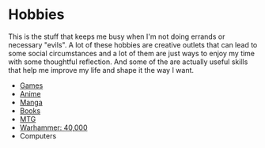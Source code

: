 = Hobbies =
This is the stuff that keeps me busy when I'm not doing errands or necessary "evils".
A lot of these hobbies are creative outlets that can lead to some social circumstances and a lot of them are just ways to enjoy my time with some thoughtful reflection.
And some of the are actually useful skills that help me improve my life and shape it the way I want.

* [[Games]]
* [[Anime]]
* [[Manga]]
* [[Books]]
* [[MTG]]
* [[Warhammer: 40,000]]
* Computers
